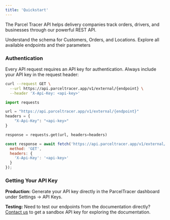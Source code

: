 ```yaml
---
title: 'Quickstart'
---
```


The Parcel Tracer API helps delivery companies track orders, drivers, and businesses through our powerful REST API.

<CardGroup cols={2}>
  <Card
    title="Data Models"
    icon="database"
    href="/models"
  >
    Understand the schema for Customers, Orders, and Locations.
  </Card>
  <Card
    title="API Reference"
    icon="code"
    href="/api-reference"
  >
    Explore all available endpoints and their parameters
  </Card>
</CardGroup>

### Authentication

Every API request requires an API key for authentication. Always include your API key in the request header:

<CodeGroup>

```bash cURL
curl --request GET \
  --url https://api.parceltracer.app/v1/external/{endpoint} \
  --header 'X-Api-Key: <api-key>'
```

```python Python
import requests

url = "https://api.parceltracer.app/v1/external/{endpoint}"
headers = {
    "X-Api-Key": "<api-key>"
}

response = requests.get(url, headers=headers)
```

```javascript JavaScript
const response = await fetch('https://api.parceltracer.app/v1/external/{endpoint}', {
  method: 'GET',
  headers: {
    'X-Api-Key': '<api-key>'
  }
});
```

</CodeGroup>

### Getting Your API Key

**Production:** Generate your API key directly in the ParcelTracer dashboard under Settings → API Keys.

**Testing:** Need to test our endpoints from the documentation directly? [Contact us](mailto:info@parceltracer.app) to get a sandbox API key for exploring the documentation.
